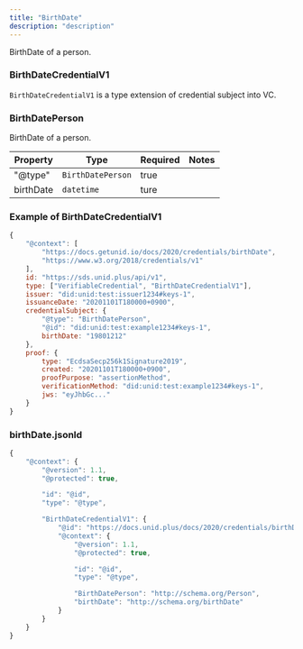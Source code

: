 ```yaml
---
title: "BirthDate"
description: "description"
---
```


BirthDate of a person.

### BirthDateCredentialV1

`BirthDateCredentialV1` is a type extension of credential subject into VC.

### BirthDatePerson
BirthDate of a person.

| Property | Type | Required | Notes |
| ---- | ---- | ---- | ---- |
| "@type" | `BirthDatePerson` | true ||
| birthDate | `datetime` | ture ||

### Example of BirthDateCredentialV1

```js
{
    "@context": [
        "https://docs.getunid.io/docs/2020/credentials/birthDate",
        "https://www.w3.org/2018/credentials/v1"
    ],
    id: "https://sds.unid.plus/api/v1",
    type: ["VerifiableCredential", "BirthDateCredentialV1"],
    issuer: "did:unid:test:issuer1234#keys-1",
    issuanceDate: "20201101T180000+0900",
    credentialSubject: {
        "@type": "BirthDatePerson",
        "@id": "did:unid:test:example1234#keys-1",
        birthDate: "19801212"
    },
    proof: {
        type: "EcdsaSecp256k1Signature2019",
        created: "20201101T180000+0900",
        proofPurpose: "assertionMethod",
        verificationMethod: "did:unid:test:example1234#keys-1",
        jws: "eyJhbGc..."
    }
}
```

### birthDate.jsonld

```js
{
    "@context": {
        "@version": 1.1,
        "@protected": true,

        "id": "@id",
        "type": "@type",

        "BirthDateCredentialV1": {
            "@id": "https://docs.unid.plus/docs/2020/credentials/birthDate#BirthDateCredentialV1",
            "@context": {
                "@version": 1.1,
                "@protected": true,

                "id": "@id",
                "type": "@type",

                "BirthDatePerson": "http://schema.org/Person",
                "birthDate": "http://schema.org/birthDate"
            }
        }
    }
}
```
